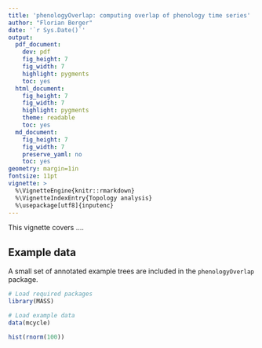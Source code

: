 ```yaml
---
title: 'phenologyOverlap: computing overlap of phenology time series'
author: "Florian Berger"
date: '`r Sys.Date()`'
output:
  pdf_document:
    dev: pdf
    fig_height: 7
    fig_width: 7
    highlight: pygments
    toc: yes
  html_document:
    fig_height: 7
    fig_width: 7
    highlight: pygments
    theme: readable
    toc: yes
  md_document:
    fig_height: 7
    fig_width: 7
    preserve_yaml: no
    toc: yes
geometry: margin=1in
fontsize: 11pt
vignette: >
  %\VignetteEngine{knitr::rmarkdown}
  %\VignetteIndexEntry{Topology analysis}
  %\usepackage[utf8]{inputenc}
---
```


This vignette covers ....

## Example data

A small set of annotated example trees are included in the `phenologyOverlap` package.


```r
# Load required packages
library(MASS)

# Load example data
data(mcycle)

hist(rnorm(100))
```
